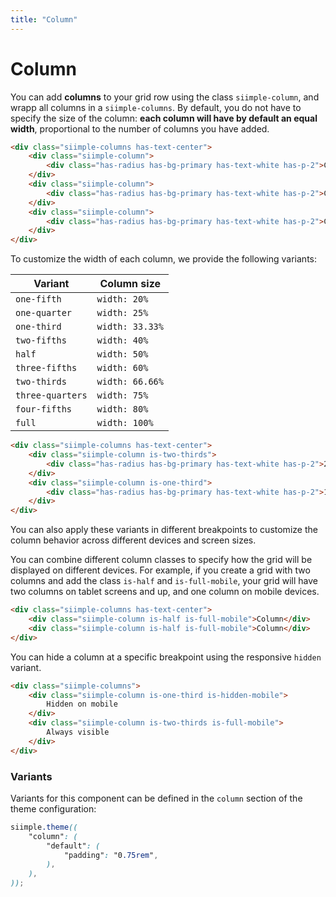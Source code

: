 ```yaml
---
title: "Column"
--- 
```


# Column

You can add **columns** to your grid row using the class `siimple-column`, and wrapp all columns in a `siimple-columns`. By default, you do not have to specify the size of the column: **each column will have by default an equal width**, proportional to the number of columns you have added.

```html live=true
<div class="siimple-columns has-text-center">
    <div class="siimple-column">
        <div class="has-radius has-bg-primary has-text-white has-p-2">Column 1</div>
    </div>
    <div class="siimple-column">
        <div class="has-radius has-bg-primary has-text-white has-p-2">Column 2</div>
    </div>
    <div class="siimple-column">
        <div class="has-radius has-bg-primary has-text-white has-p-2">Column 3</div>
    </div>
</div>
```

To customize the width of each column, we provide the following variants:

| Variant | Column size |
|---------|-------------|
| `one-fifth` | `width: 20%` |
| `one-quarter` | `width: 25%` |
| `one-third` | `width: 33.33%` |
| `two-fifths` | `width: 40%` |
| `half` | `width: 50%` |
| `three-fifths` | `width: 60%` |
| `two-thirds` | `width: 66.66%` |
| `three-quarters` | `width: 75%` |
| `four-fifths` | `width: 80%` |
| `full` | `width: 100%` |


```html live=true
<div class="siimple-columns has-text-center">
    <div class="siimple-column is-two-thirds">
        <div class="has-radius has-bg-primary has-text-white has-p-2">2/3</div>
    </div>
    <div class="siimple-column is-one-third">
        <div class="has-radius has-bg-primary has-text-white has-p-2">1/3</div>
    </div>
</div>
```

You can also apply these variants in different breakpoints to customize the column behavior across different devices and screen sizes.

You can combine different column classes to specify how the grid will be displayed on different devices. For example, if you create a grid with two columns and add the class `is-half` and `is-full-mobile`, your grid will have two columns on tablet screens and up, and one column on mobile devices.

```html
<div class="siimple-columns has-text-center">
    <div class="siimple-column is-half is-full-mobile">Column</div>
    <div class="siimple-column is-half is-full-mobile">Column</div>
</div>
```

You can hide a column at a specific breakpoint using the responsive `hidden` variant.

```html
<div class="siimple-columns">
    <div class="siimple-column is-one-third is-hidden-mobile">
        Hidden on mobile
    </div>
    <div class="siimple-column is-two-thirds is-full-mobile">
        Always visible
    </div>
</div>
```


### Variants

Variants for this component can be defined in the `column` section of the theme configuration:

```scss
siimple.theme((
    "column": (
        "default": (
            "padding": "0.75rem",
        ),
    ),
));
```
